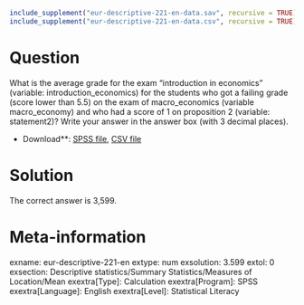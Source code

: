 ```r
include_supplement("eur-descriptive-221-en-data.sav", recursive = TRUE)
include_supplement("eur-descriptive-221-en-data.csv", recursive = TRUE)
```

Question
========
What is the average grade for the exam "introduction in economics" (variable: introduction_economics) for the students who got a failing grade (score lower than 5.5) on the exam of macro_economics (variable macro_economy) and who had a score of 1 on proposition 2 (variable: statement2)? Write your answer in the answer box (with 3 decimal places).

* Download**: [SPSS file](eur-descriptive-221-en-data.sav), [CSV file](eur-descriptive-221-en-data.csv)


Solution
========
The correct answer is 3,599.

Meta-information
================
exname: eur-descriptive-221-en
extype: num
exsolution: 3.599
extol: 0
exsection: Descriptive statistics/Summary Statistics/Measures of Location/Mean
exextra[Type]: Calculation
exextra[Program]: SPSS
exextra[Language]: English
exextra[Level]: Statistical Literacy
